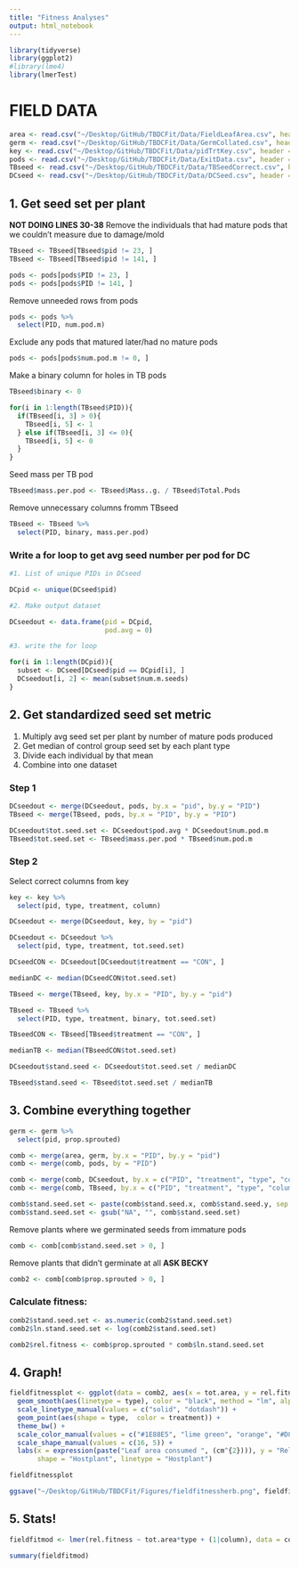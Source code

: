 ```yaml
---
title: "Fitness Analyses"
output: html_notebook
---
```



```r
library(tidyverse)
library(ggplot2)
#library(lme4)
library(lmerTest)
```

# FIELD DATA

```r
area <- read.csv("~/Desktop/GitHub/TBDCFit/Data/FieldLeafArea.csv", header = TRUE)
germ <- read.csv("~/Desktop/GitHub/TBDCFit/Data/GermCollated.csv", header = TRUE)
key <- read.csv("~/Desktop/GitHub/TBDCFit/Data/pidTrtKey.csv", header = TRUE)
pods <- read.csv("~/Desktop/GitHub/TBDCFit/Data/ExitData.csv", header = TRUE)
TBseed <- read.csv("~/Desktop/GitHub/TBDCFit/Data/TBSeedCorrect.csv", header = TRUE)
DCseed <- read.csv("~/Desktop/GitHub/TBDCFit/Data/DCSeed.csv", header = TRUE)
```

## 1. Get seed set per plant

**NOT DOING LINES 30-38**
Remove the individuals that had mature pods that we couldn't measure due to damage/mold

```r
TBseed <- TBseed[TBseed$pid != 23, ]
TBseed <- TBseed[TBseed$pid != 141, ]
```

```r
pods <- pods[pods$PID != 23, ]
pods <- pods[pods$PID != 141, ]
```

Remove unneeded rows from  pods

```r
pods <- pods %>%
  select(PID, num.pod.m)
```

Exclude any pods that matured later/had no mature pods

```r
pods <- pods[pods$num.pod.m != 0, ]
```



Make a binary column for holes in TB pods

```r
TBseed$binary <- 0
```

```r
for(i in 1:length(TBseed$PID)){
  if(TBseed[i, 3] > 0){
    TBseed[i, 5] <- 1
  } else if(TBseed[i, 3] <= 0){
    TBseed[i, 5] <- 0
  }
}

```

Seed mass per TB pod 

```r
TBseed$mass.per.pod <- TBseed$Mass..g. / TBseed$Total.Pods
```

Remove unnecessary columns fromm TBseed

```r
TBseed <- TBseed %>%
  select(PID, binary, mass.per.pod)
```


### Write a for loop to get avg seed number per pod for DC

```r
#1. List of unique PIDs in DCseed

DCpid <- unique(DCseed$pid)

#2. Make output dataset

DCseedout <- data.frame(pid = DCpid, 
                        pod.avg = 0)

#3. write the for loop 

for(i in 1:length(DCpid)){
  subset <- DCseed[DCseed$pid == DCpid[i], ]
  DCseedout[i, 2] <- mean(subset$num.m.seeds)
}
```


## 2. Get standardized seed set metric

1. Multiply avg seed set per plant by number of mature pods produced
2. Get median of control group seed set by each plant type
3. Divide each individual by that mean 
4. Combine into one dataset 

### Step 1


```r
DCseedout <- merge(DCseedout, pods, by.x = "pid", by.y = "PID")
TBseed <- merge(TBseed, pods, by.x = "PID", by.y = "PID")

DCseedout$tot.seed.set <- DCseedout$pod.avg * DCseedout$num.pod.m
TBseed$tot.seed.set <- TBseed$mass.per.pod * TBseed$num.pod.m
```


### Step 2

Select correct columns from key

```r
key <- key %>%
  select(pid, type, treatment, column)
```


```r
DCseedout <- merge(DCseedout, key, by = "pid")

DCseedout <- DCseedout %>%
  select(pid, type, treatment, tot.seed.set)

DCseedCON <- DCseedout[DCseedout$treatment == "CON", ]

medianDC <- median(DCseedCON$tot.seed.set)

```


```r
TBseed <- merge(TBseed, key, by.x = "PID", by.y = "pid")

TBseed <- TBseed %>%
  select(PID, type, treatment, binary, tot.seed.set)

TBseedCON <- TBseed[TBseed$treatment == "CON", ]

medianTB <- median(TBseedCON$tot.seed.set)

```


```r
DCseedout$stand.seed <- DCseedout$tot.seed.set / medianDC

TBseed$stand.seed <- TBseed$tot.seed.set / medianTB
```

## 3. Combine everything together

```r
germ <- germ %>%
  select(pid, prop.sprouted)

comb <- merge(area, germ, by.x = "PID", by.y = "pid")
comb <- merge(comb, pods, by = "PID")

comb <- merge(comb, DCseedout, by.x = c("PID", "treatment", "type", "column"), by.y = c("pid", "treatment", "type", "column"), all.x = TRUE)
comb <- merge(comb, TBseed, by.x = c("PID", "treatment", "type", "column"), by.y = c("PID", "treatment", "type", "column"), all.x = TRUE)

comb$stand.seed.set <- paste(comb$stand.seed.x, comb$stand.seed.y, sep = "")
comb$stand.seed.set <- gsub("NA", "", comb$stand.seed.set)
```

Remove plants where we germinated seeds from immature pods

```r
comb <- comb[comb$stand.seed.set > 0, ]
```

Remove plants that didn't germinate at all **ASK BECKY**

```r
comb2 <- comb[comb$prop.sprouted > 0, ]
```


### Calculate fitness: 

```r
comb2$stand.seed.set <- as.numeric(comb2$stand.seed.set)
comb2$ln.stand.seed.set <- log(comb2$stand.seed.set)

comb2$rel.fitness <- comb$prop.sprouted * comb$ln.stand.seed.set
```


## 4. Graph! 

```r
fieldfitnessplot <- ggplot(data = comb2, aes(x = tot.area, y = rel.fitness)) + 
  geom_smooth(aes(linetype = type), color = "black", method = "lm", alpha = 0.2) + 
  scale_linetype_manual(values = c("solid", "dotdash")) + 
  geom_point(aes(shape = type,  color = treatment)) + 
  theme_bw() + 
  scale_color_manual(values = c("#1E88E5", "lime green", "orange", "#D81B60")) + 
  scale_shape_manual(values = c(16, 5)) + 
  labs(x = expression(paste("Leaf area consumed ", (cm^{2}))), y = "Relative fitness", color = "Treatment group",
       shape = "Hostplant", linetype = "Hostplant")

fieldfitnessplot

```




```r
ggsave("~/Desktop/GitHub/TBDCFit/Figures/fieldfitnessherb.png", fieldfitnessplot, width = 8, height = 5)
```

## 5. Stats! 

```r
fieldfitmod <- lmer(rel.fitness ~ tot.area*type + (1|column), data = comb2)

summary(fieldfitmod)
```

